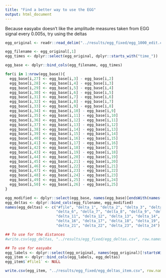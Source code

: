 ```yaml
---
title: "Find a better way to use the EGG"
output: html_document
---
```


Because easyabx doesn't like the amplitude measures taken from EGG signal every 0.005s, try using the deltas

```r
egg_original <- readr::read_delim("../results/egg_fixed/egg_1000_edit.csv", ",")

egg_filename <- egg_original[,1]
egg_times <- dplyr::select(egg_original, dplyr::starts_with("time_"))

egg_base <- dplyr::bind_cols(egg_filename, egg_times)

for(i in 1:nrow(egg_base)){
  egg_base[i,27] <- egg_base[i,3] - egg_base[i,2]
  egg_base[i,28] <- egg_base[i,4] - egg_base[i,3]
  egg_base[i,29] <- egg_base[i,5] - egg_base[i,4]
  egg_base[i,30] <- egg_base[i,6] - egg_base[i,5]
  egg_base[i,31] <- egg_base[i,7] - egg_base[i,6]
  egg_base[i,32] <- egg_base[i,8] - egg_base[i,7]
  egg_base[i,33] <- egg_base[i,9] - egg_base[i,8]
  egg_base[i,34] <- egg_base[i,10] - egg_base[i,9]
  egg_base[i,35] <- egg_base[i,11] - egg_base[i,10]
  egg_base[i,36] <- egg_base[i,12] - egg_base[i,11]
  egg_base[i,37] <- egg_base[i,13] - egg_base[i,12]
  egg_base[i,38] <- egg_base[i,14] - egg_base[i,13]
  egg_base[i,39] <- egg_base[i,15] - egg_base[i,14]
  egg_base[i,40] <- egg_base[i,16] - egg_base[i,15]
  egg_base[i,41] <- egg_base[i,17] - egg_base[i,16]
  egg_base[i,42] <- egg_base[i,18] - egg_base[i,17]
  egg_base[i,43] <- egg_base[i,19] - egg_base[i,18]
  egg_base[i,44] <- egg_base[i,20] - egg_base[i,19]
  egg_base[i,45] <- egg_base[i,21] - egg_base[i,20]
  egg_base[i,46] <- egg_base[i,22] - egg_base[i,21]
  egg_base[i,47] <- egg_base[i,23] - egg_base[i,22]
  egg_base[i,48] <- egg_base[i,24] - egg_base[i,23]
  egg_base[i,49] <- egg_base[i,25] - egg_base[i,24]
  egg_base[i,50] <- egg_base[i,26] - egg_base[i,25]
}

egg_modified <- dplyr::select(egg_base, names(egg_base)[endsWith(names(egg_base), ".1")])
egg_deltas <- dplyr::bind_cols(egg_filename, egg_modified)
names(egg_deltas) <- c("#file", "delta_1", "delta_2", "delta_3", "delta_4", "delta_5",
                       "delta_6", "delta_7", "delta_8", "delta_9", "delta_10",
                       "delta_11", "delta_12", "delta_13", "delta_14", "delta_15",
                       "delta_16", "delta_17", "delta_18", "delta_19", "delta_20",
                       "delta_21", "delta_22", "delta_23", "delta_24")

## To use for the distances
#write.csv(egg_deltas, "../results/egg_fixed/egg_deltas.csv", row.names = F)

## To use for easyabx
egg_labels <- dplyr::select(egg_original, names(egg_original)[!startsWith(names(egg_original), "time")])
egg_item <- dplyr::bind_cols(egg_labels, egg_deltas)
egg_item$`#file1` <- NULL

write.csv(egg_item, "../results/egg_fixed/egg_deltas_item.csv", row.names = F, quote = F)
```

